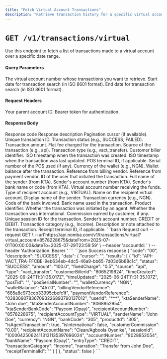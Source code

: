 ```yaml
---
title: "Fetch Virtual Account Transactions"
description: "Retrieve transaction history for a specific virtual account"
---
```



# `GET /v1/transactions/virtual`

<Note variant="info">
Use this endpoint to fetch a list of transactions made to a virtual account over a specific date range.
</Note>

#### Query Parameters

<ParamField query="virtual_account" type="string" required>
  The virtual account number whose transactions you want to retrieve.
</ParamField>

<ParamField query="dateFrom" type="string" required>
  Start date for transaction search (in ISO 8601 format).
</ParamField>

<ParamField query="dateTo" type="string" required>
  End date for transaction search (in ISO 8601 format).
</ParamField>

#### Request Headers

<ParamField header="accountId" type="string" required>
  Your parent account ID.
</ParamField>

<ParamField header="Authorization" type="string" required>
  Bearer token for authentication.
</ParamField>

#### Response Body

<ResponseField name="code" type="string" required>
  Response code
</ResponseField>

<ResponseField name="description" type="string" required>
  Response description
</ResponseField>

<ResponseField name="data" type="object">
  <Expandable title="object" defaultOpen="true">
    <ResponseField name="cursor" type="string">
      Pagination cursor (if available).
    </ResponseField>
    <ResponseField name="results" type="array">
      <Expandable title="Transaction Object" defaultOpen="true">
        <ResponseField name="id" type="string" required>
          Unique transaction ID.
        </ResponseField>
        <ResponseField name="status" type="string" required>
          Transaction status (e.g., SUCCESS, FAILED).
        </ResponseField>
        <ResponseField name="amount" type="string" required>
          Transaction amount.
        </ResponseField>
        <ResponseField name="fixedCharge" type="string">
          Flat fee charged for the transaction.
        </ResponseField>
        <ResponseField name="source" type="string">
          Source of the transaction (e.g., api).
        </ResponseField>
        <ResponseField name="type" type="string">
          Transaction type (e.g., vact_transfer).
        </ResponseField>
        <ResponseField name="customerBillerId" type="string">
          Customer biller identifier.
        </ResponseField>
        <ResponseField name="timeCreated" type="string">
          ISO timestamp when the transaction was created.
        </ResponseField>
        <ResponseField name="timeUpdated" type="string">
          ISO timestamp when the transaction was last updated.
        </ResponseField>
        <ResponseField name="posTid" type="string">
          POS terminal ID, if applicable.
        </ResponseField>
        <ResponseField name="posSerialNumber" type="string">
          Serial number of the POS used (if any).
        </ResponseField>
        <ResponseField name="walletCurrency" type="string">
          Currency of the wallet (e.g., NGN).
        </ResponseField>
        <ResponseField name="walletBalance" type="string">
          Wallet balance after the transaction.
        </ResponseField>
        <ResponseField name="billingVendorReference" type="string">
          Reference from billing vendor.
        </ResponseField>
        <ResponseField name="paymentVendorReference" type="string">
          Reference from payment vendor.
        </ResponseField>
        <ResponseField name="userId" type="string">
          ID of the user that initiated the transaction.
        </ResponseField>
        <ResponseField name="ktaSenderName" type="string">
          Full name of the sender (from KTA).
        </ResponseField>
        <ResponseField name="ktaSenderAccountNumber" type="string">
          Sender's account number (from KTA).
        </ResponseField>
        <ResponseField name="ktaSenderBankCode" type="string">
          Sender's bank name or code (from KTA).
        </ResponseField>
        <ResponseField name="recipientAccountNumber" type="string">
          Virtual account number receiving the funds.
        </ResponseField>
        <ResponseField name="recipientAccountType" type="string">
          Type of recipient account (e.g., VIRTUAL).
        </ResponseField>
        <ResponseField name="recipientAccountName" type="string">
          Name on the recipient virtual account.
        </ResponseField>
        <ResponseField name="senderName" type="string">
          Display name of the sender.
        </ResponseField>
        <ResponseField name="currency" type="string">
          Transaction currency (e.g., NGN).
        </ResponseField>
        <ResponseField name="bankCode" type="string">
          Code of the bank involved.
        </ResponseField>
        <ResponseField name="bankName" type="string">
          Bank name used in the transaction.
        </ResponseField>
        <ResponseField name="productId" type="string">
          Product identifier.
        </ResponseField>
        <ResponseField name="isAgentTransaction" type="boolean">
          Whether the transaction was initiated by an agent.
        </ResponseField>
        <ResponseField name="isInternational" type="boolean">
          Whether the transaction was international.
        </ResponseField>
        <ResponseField name="customerCommission" type="string">
          Commission earned by customer, if any.
        </ResponseField>
        <ResponseField name="sessionId" type="string">
          Unique session ID for the transaction.
        </ResponseField>
        <ResponseField name="accountNumber" type="string">
          Sender’s account number.
        </ResponseField>
        <ResponseField name="entryType" type="string">
          CREDIT or DEBIT.
        </ResponseField>
        <ResponseField name="transactionCategory" type="string">
          Transaction category (e.g., Income).
        </ResponseField>
        <ResponseField name="narration" type="string">
          Description or note attached to the transaction.
        </ResponseField>
        <ResponseField name="receiptTerminalId" type="string">
          Receipt terminal ID, if applicable.
        </ResponseField>
      </Expandable>
    </ResponseField>
  </Expandable>
</ResponseField>

<RequestExample>
```bash Request
curl --request GET \
--url'https://api.nomba.com/v1/transactions/virtual?virtual_account=8578228675&dateFrom=2025-07-01T00:00:00&dateTo=2025-07-29T23:59:59' \
--header 'accountId: <your-account-id>' \
--header 'Authorization: Bearer <your-token>'
```
</RequestExample>

<ResponseExample>
```json Success response
{
    "code": "00",
    "description": "SUCCESS",
    "data": {
        "cursor": "",
        "results": [
            {
                "id": "API-VACT_TRA-FFCBE-9eb634eb-4dc5-46a9-bb65-7d03d6b88c1c",
                "status": "SUCCESS",
                "amount": "100.0",
                "fixedCharge": "0.5",
                "source": "api",
                "type": "vact_transfer",
                "customerBillerId": "8065219824",
                "timeCreated": "2025-06-24T11:31:35.017Z",
                "timeUpdated": "2025-06-24T11:31:35.107Z",
                "posTid": "",
                "posSerialNumber": "",
                "walletCurrency": "NGN",
                "walletBalance": "457.0",
                "billingVendorReference": "685a8c973ccb33995cbefc1f",
                "paymentVendorReference": "038309078367093226893790137012",
                "userId": "***",
                "ktaSenderName": "John doe",
                "ktaSenderAccountNumber": "8068952954",
                "ktaSenderBankCode": "Paycom (Opay)",
                "recipientAccountNumber": "8578228675",
                "recipientAccountType": "VIRTUAL",
                "senderName": "John Doe",
                "currency": "NGN",
                "bankCode": "305",
                "productId": "305",
                "isAgentTransaction": true,
                "isInternational": false,
                "customerCommission": "0.00",
                "recipientAccountName": "Clean/Agboola Oyenike",
                "sessionId": "100004250624113131135397696024",
                "accountNumber": "8028952054",
                "bankName": "Paycom (Opay)",
                "entryType": "CREDIT",
                "transactionCategory": "Income",
                "narration": "Transfer from John Doe",
                "receiptTerminalId": ""
            }
        ]
    },
    "status": false
}
```
</ResponseExample>
